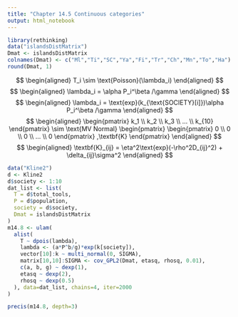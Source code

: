 ```yaml
---
title: "Chapter 14.5 Continuous categories"
output: html_notebook
---
```

```r
library(rethinking)
data("islandsDistMatrix")
Dmat <- islandsDistMatrix
colnames(Dmat) <- c("Ml","Ti","SC","Ya","Fi","Tr","Ch","Mn","To","Ha")
round(Dmat, 1)
```
$$
\begin{aligned} 
T_i \sim \text{Poisson}(\lambda_i)
\end{aligned}
$$
$$
\begin{aligned}
\lambda_i = \alpha P_i^\beta /\gamma
\end{aligned}
$$
$$
\begin{aligned}
\lambda_i = \text{exp}(k_{\text{SOCIETY}[i]})\alpha P_i^\beta /\gamma
\end{aligned}
$$
$$
\begin{aligned}
\begin{pmatrix}
k_1 \\ k_2 \\ k_3 \\ ... \\ k_{10}
\end{pmatrix}
\sim \text{MV Normal}
\begin{pmatrix}
\begin{pmatrix}
0 \\ 0 \\ 0 \\ ... \\ 0
\end{pmatrix}
,\textbf{K}
\end{pmatrix}
\end{aligned}
$$
$$
\begin{aligned}
\textbf{K}_{ij} = \eta^2\text{exp}(-\rho^2D_{ij}^2) + \delta_{ij}\sigma^2
\end{aligned}
$$
```r
data("Kline2")
d <- Kline2
d$society <- 1:10
dat_list <- list(
  T = d$total_tools,
  P = d$population,
  society = d$society,
  Dmat = islandsDistMatrix
)
m14.8 <- ulam(
  alist(
    T ~ dpois(lambda),
    lambda <- (a*P^b/g)*exp(k[society]),
    vector[10]:k ~ multi_normal(0, SIGMA),
    matrix[10,10]:SIGMA <- cov_GPL2(Dmat, etasq, rhosq, 0.01),
    c(a, b, g) ~ dexp(1),
    etasq ~ dexp(2),
    rhosq ~ dexp(0.5)
  ), data=dat_list, chains=4, iter=2000
)
```
```r
precis(m14.8, depth=3)
```


